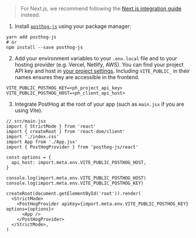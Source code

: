 > For Next.js, we recommend following the [Next.js integration guide](/docs/integrate/next-js) instead.

1. Install [`posthog-js`](https://github.com/posthog/posthog-js) using your package manager:

```shell
yarn add posthog-js
# or
npm install --save posthog-js
```

2. Add your environment variables to your `.env.local` file and to your hosting provider (e.g. Vercel, Netlify, AWS). You can find your project API key and host in [your project settings](https://us.posthog.com/settings/project). Including `VITE_PUBLIC_` in their names ensures they are accessible in the frontend.

```shell file=.env.local
VITE_PUBLIC_POSTHOG_KEY=<ph_project_api_key>
VITE_PUBLIC_POSTHOG_HOST=<ph_client_api_host>
```

3. Integrate PostHog at the root of your app (such as `main.jsx` if you are using Vite).

```react
// src/main.jsx
import { StrictMode } from 'react'
import { createRoot } from 'react-dom/client'
import './index.css'
import App from './App.jsx'
import { PostHogProvider } from 'posthog-js/react'

const options = {
  api_host: import.meta.env.VITE_PUBLIC_POSTHOG_HOST,
}

console.log(import.meta.env.VITE_PUBLIC_POSTHOG_HOST)
console.log(import.meta.env.VITE_PUBLIC_POSTHOG_KEY)

createRoot(document.getElementById('root')).render(
  <StrictMode>
    <PostHogProvider apiKey={import.meta.env.VITE_PUBLIC_POSTHOG_KEY} options={options}>
      <App />
    </PostHogProvider>
  </StrictMode>,
)
```
